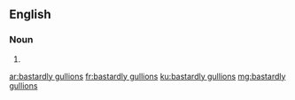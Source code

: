 ==English==

===Noun===
{{head|en|plural}}

# {{plural of|bastardly gullion|lang=en|nocat=1}}

[[ar:bastardly gullions]]
[[fr:bastardly gullions]]
[[ku:bastardly gullions]]
[[mg:bastardly gullions]]